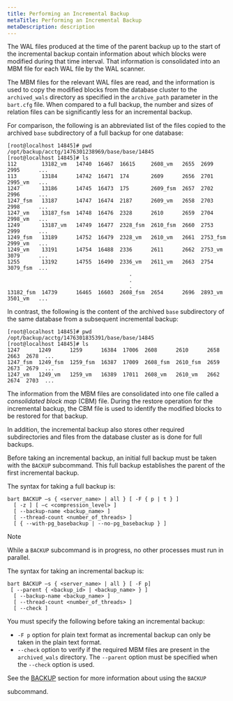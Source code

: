 ```yaml
---
title: Performing an Incremental Backup
metaTitle: Performing an Incremental Backup
metaDescription: description
---
```


The WAL files produced at the time of the parent backup up to the start
of the incremental backup contain information about which blocks were
modified during that time interval. That information is consolidated
into an MBM file for each WAL file by the WAL scanner.

The MBM files for the relevant WAL files are read, and the information
is used to copy the modified blocks from the database cluster to the
`archived_wals` directory as specified in the `archive_path` parameter
in the `bart.cfg` file. When compared to a full backup, the number and
sizes of relation files can be significantly less for an incremental
backup.

For comparison, the following is an abbreviated list of the files copied
to the archived `base` subdirectory of a full backup for one database:

``` text
[root@localhost 14845]# pwd
/opt/backup/acctg/1476301238969/base/base/14845
[root@localhost 14845]# ls
112        13182_vm   14740  16467  16615     2608_vm   2655  2699      2995      ...
113        13184      14742  16471  174       2609      2656  2701      2995_vm   ...
1247       13186      14745  16473  175       2609_fsm  2657  2702      2996      ...
1247_fsm   13187      14747  16474  2187      2609_vm   2658  2703      2998      ...
1247_vm    13187_fsm  14748  16476  2328      2610      2659  2704      2998_vm   ...
1249       13187_vm   14749  16477  2328_fsm  2610_fsm  2660  2753      2999      ...
1249_fsm   13189      14752  16479  2328_vm   2610_vm   2661  2753_fsm  2999_vm   ...
1249_vm    13191      14754  16488  2336      2611      2662  2753_vm   3079      ...
1255       13192      14755  16490  2336_vm   2611_vm   2663  2754      3079_fsm  ...
                                       .
                                       .
                                       .
13182_fsm  14739      16465  16603  2608_fsm  2654      2696  2893_vm   3501_vm   ...
```

In contrast, the following is the content of the archived `base`
subdirectory of the same database from a subsequent incremental backup:

``` text
[root@localhost 14845]# pwd
/opt/backup/acctg/1476301835391/base/base/14845
[root@localhost 14845]# ls
1247      1249      1259      16384  17006  2608      2610      2658  2663  2678  ...
1247_fsm  1249_fsm  1259_fsm  16387  17009  2608_fsm  2610_fsm  2659  2673  2679  ...
1247_vm   1249_vm   1259_vm   16389  17011  2608_vm   2610_vm   2662  2674  2703  ...
```

The information from the MBM files are consolidated into one file called
a *consolidated block map* (CBM) file. During the restore operation for
the incremental backup, the CBM file is used to identify the modified
blocks to be restored for that backup.

In addition, the incremental backup also stores other required
subdirectories and files from the database cluster as is done for full
backups.

Before taking an incremental backup, an initial full backup must be
taken with the `BACKUP` subcommand. This full backup establishes the
parent of the first incremental backup.

The syntax for taking a full backup is:

``` text
bart BACKUP –s { <server_name> | all } [ -F { p | t } ]
  [ -z ] [ –c <compression_level> ]
  [ --backup-name <backup_name> ]
  [ --thread-count <number_of_threads> ]
  [ { --with-pg_basebackup | --no-pg_basebackup } ]
```

<div class="note">

<div class="title">

Note

</div>

While a `BACKUP` subcommand is in progress, no other processes must run
in parallel.

</div>

The syntax for taking an incremental backup is:

``` text
bart BACKUP –s { <server_name> | all } [ -F p]
 [ --parent { <backup_id> | <backup_name> } ]
  [ --backup-name <backup_name> ]
  [ --thread-count <number_of_threads> ]
  [ --check ]
```

You must specify the following before taking an incremental backup:

  - `-F p` option for plain text format as incremental backup can only
    be taken in the plain text format.
  - `--check` option to verify if the required MBM files are present in
    the `archived_wals` directory. The `--parent` option must be
    specified when the `--check` option is used.

See the [BACKUP](backup) section for more information about using the
`BACKUP`

subcommand.
